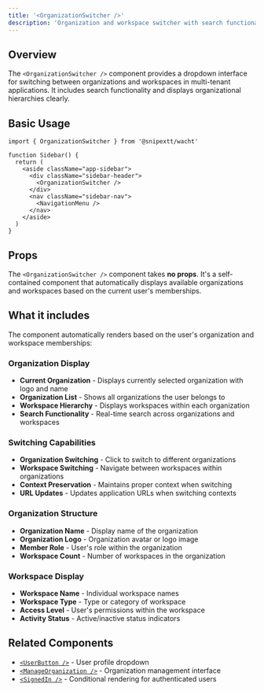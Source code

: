 ```yaml
---
title: '<OrganizationSwitcher />'
description: 'Organization and workspace switcher with search functionality for multi-tenant applications'
---
```


## Overview

The `<OrganizationSwitcher />` component provides a dropdown interface for switching between organizations and workspaces in multi-tenant applications. It includes search functionality and displays organizational hierarchies clearly.

## Basic Usage

```tsx
import { OrganizationSwitcher } from '@snipextt/wacht'

function Sidebar() {
  return (
    <aside className="app-sidebar">
      <div className="sidebar-header">
        <OrganizationSwitcher />
      </div>
      <nav className="sidebar-nav">
        <NavigationMenu />
      </nav>
    </aside>
  )
}
```

## Props

The `<OrganizationSwitcher />` component takes **no props**. It's a self-contained component that automatically displays available organizations and workspaces based on the current user's memberships.

## What it includes

The component automatically renders based on the user's organization and workspace memberships:

### Organization Display
- **Current Organization** - Displays currently selected organization with logo and name
- **Organization List** - Shows all organizations the user belongs to
- **Workspace Hierarchy** - Displays workspaces within each organization
- **Search Functionality** - Real-time search across organizations and workspaces

### Switching Capabilities
- **Organization Switching** - Click to switch to different organizations
- **Workspace Switching** - Navigate between workspaces within organizations
- **Context Preservation** - Maintains proper context when switching
- **URL Updates** - Updates application URLs when switching contexts

### Organization Structure
- **Organization Name** - Display name of the organization
- **Organization Logo** - Organization avatar or logo image
- **Member Role** - User's role within the organization
- **Workspace Count** - Number of workspaces in the organization

### Workspace Display
- **Workspace Name** - Individual workspace names
- **Workspace Type** - Type or category of workspace
- **Access Level** - User's permissions within the workspace
- **Activity Status** - Active/inactive status indicators

## Related Components

- [`<UserButton />`](/components/user-button) - User profile dropdown
- [`<ManageOrganization />`](/components/manage-organization) - Organization management interface
- [`<SignedIn />`](/components/signed-in) - Conditional rendering for authenticated users